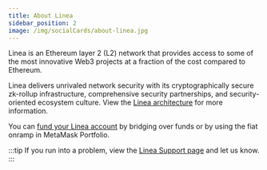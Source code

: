 ```yaml
---
title: About Linea
sidebar_position: 2
image: /img/socialCards/about-linea.jpg
---
```


Linea is an Ethereum layer 2 (L2) network that provides access to some of the most innovative Web3
projects at a fraction of the cost compared to Ethereum.

Linea delivers unrivaled network security with its cryptographically secure zk-rollup infrastructure,
comprehensive security partnerships, and security-oriented ecosystem culture. View the
[Linea architecture](../architecture/index.mdx) for more information.

You can [fund your Linea account](./move-funds/index.mdx) by bridging over funds or by using the
fiat onramp in MetaMask Portfolio. 

:::tip
If you run into a problem, view the [Linea Support page](https://support.linea.build/hc/en-us) and let us know.
:::

